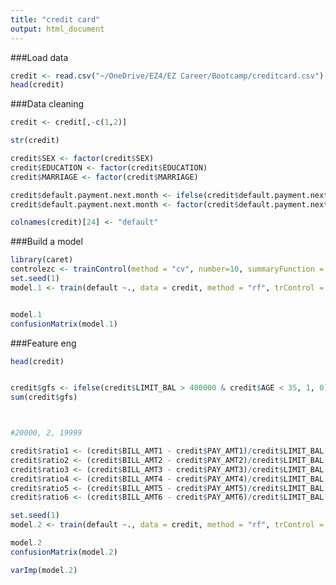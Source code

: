 ```yaml
---
title: "credit card"
output: html_document
---
```


###Load data

```r

credit <- read.csv("~/OneDrive/EZ4/EZ Career/Bootcamp/creditcard.csv")
head(credit)

```



###Data cleaning
```r

credit <- credit[,-c(1,2)]

str(credit)

credit$SEX <- factor(credit$SEX)
credit$EDUCATION <- factor(credit$EDUCATION)
credit$MARRIAGE <- factor(credit$MARRIAGE)

credit$default.payment.next.month <- ifelse(credit$default.payment.next.month == 1, "YES", "NO")
credit$default.payment.next.month <- factor(credit$default.payment.next.month)

colnames(credit)[24] <- "default"
```

###Build a model

```r

library(caret)
controlezc <- trainControl(method = "cv", number=10, summaryFunction = twoClassSummary, classProbs = TRUE, savePredictions = T)
set.seed(1)
model.1 <- train(default ~., data = credit, method = "rf", trControl = controlezc)


model.1
confusionMatrix(model.1)

```

###Feature eng


```r

head(credit)


credit$gfs <- ifelse(credit$LIMIT_BAL > 400000 & credit$AGE < 35, 1, 0)
sum(credit$gfs)



#20000, 2, 19999

credit$ratio1 <- (credit$BILL_AMT1 - credit$PAY_AMT1)/credit$LIMIT_BAL
credit$ratio2 <- (credit$BILL_AMT2 - credit$PAY_AMT2)/credit$LIMIT_BAL
credit$ratio3 <- (credit$BILL_AMT3 - credit$PAY_AMT3)/credit$LIMIT_BAL
credit$ratio4 <- (credit$BILL_AMT4 - credit$PAY_AMT4)/credit$LIMIT_BAL
credit$ratio5 <- (credit$BILL_AMT5 - credit$PAY_AMT5)/credit$LIMIT_BAL
credit$ratio6 <- (credit$BILL_AMT6 - credit$PAY_AMT6)/credit$LIMIT_BAL


```


```r

set.seed(1)
model.2 <- train(default ~., data = credit, method = "rf", trControl = controlezc)

model.2
confusionMatrix(model.2)

varImp(model.2)

```
